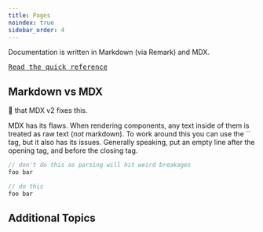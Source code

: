 ```yaml
---
title: Pages
noindex: true
sidebar_order: 4
---
```


Documentation is written in Markdown (via Remark) and MDX.

[<kbd>Read the quick reference</kbd>](https://daringfireball.net/projects/markdown/syntax)

## Markdown vs MDX

:pray: that MDX v2 fixes this.

MDX has its flaws. When rendering components, any text inside of them is treated as raw text (_not_ markdown). To work around this you can use the `` tag, but it also has its issues. Generally speaking, put an empty line after the opening tag, and before the closing tag.

```jsx
// don't do this as parsing will hit weird breakages
foo bar
```

```jsx
// do this
foo bar
```

## Additional Topics

<PageGrid />
